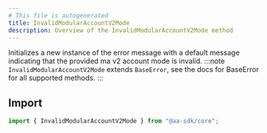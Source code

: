 ```yaml
---
# This file is autogenerated
title: InvalidModularAccountV2Mode
description: Overview of the InvalidModularAccountV2Mode method
---
```


Initializes a new instance of the error message with a default message indicating that the provided ma v2 account mode is invalid.
:::note
`InvalidModularAccountV2Mode` extends `BaseError`, see the docs for BaseError for all supported methods.
:::

## Import

```ts
import { InvalidModularAccountV2Mode } from "@aa-sdk/core";
```
